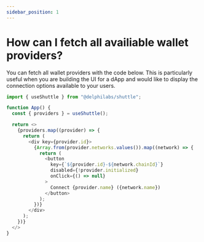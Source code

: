 ```yaml
---
sidebar_position: 1
---
```


# How can I fetch all availiable wallet providers?

You can fetch all wallet providers with the code below. This is particularly useful when you are building the UI for a dApp and would like to display the connection options available to your users.

```ts 
import { useShuttle } from "@delphilabs/shuttle";

function App() {
  const { providers } = useShuttle();

  return <>
    {providers.map((provider) => {
      return (
        <div key={provider.id}>
          {Array.from(provider.networks.values()).map((network) => {
            return (
              <button
                key={`${provider.id}-${network.chainId}`}
                disabled={!provider.initialized}
                onClick={() => null}
              >
                Connect {provider.name} ({network.name})
              </button>
            );
          })}
        </div>
      );
    })}
  </>
}
```
